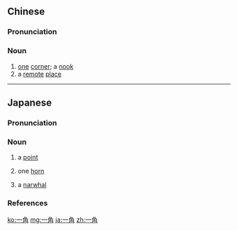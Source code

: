 ==Chinese==
{{zh-forms}}

===Pronunciation===
{{zh-pron
|m=一jiǎo
|c=jat1 gok3
|h=pfs=yit-kok
|mn=chi̍t-kak
|cat=n
}}

===Noun===
{{zh-noun}}

# [[one]] [[corner]]; a [[nook]]
# a [[remote]] [[place]]

----

==Japanese==
{{wikipedia|lang=ja|イッカク}}
{{ja-kanjitab|いつ|k1=いっ|かく|yomi=o}}

===Pronunciation===
{{ja-pron|いっかく|acc=h|acc2=o|acc_ref=DJR,NHK,SMK5|acc2_ref=DJR,NHK,SMK5|y=ko}}

===Noun===
{{ja-noun|いっかく|イッカク|hhira=いつかく}}

# {{lb|ja|literal}} a [[point]]
# {{lb|ja|literal}} one [[horn]]
# a [[narwhal]]

===References===
<references/>

{{C|ja|Cetaceans|sort=いっかく}}
[[ko:一角]]
[[mg:一角]]
[[ja:一角]]
[[zh:一角]]